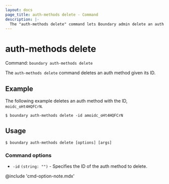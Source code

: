```yaml
---
layout: docs
page_title: auth-methods delete - Command
description: |-
  The "auth-methods delete" command lets Boundary admin delete an auth method.
---
```


# auth-methods delete

Command: `boundary auth-methods delete`

The `auth-methods delete` command deletes an auth method given its ID.

## Example

The following example deletes an auth method with the ID, `moidc_oHt4HQFCrN`.

```shell-session
$ boundary auth-methods delete -id amoidc_oHt4HQFCrN
```

## Usage

<CodeBlockConfig hideClipboard>

```shell-session
$ boundary auth-methods delete [options] [args]
```

</CodeBlockConfig>

### Command options

- `-id` `(string: "")` - Specifies the ID of the auth method to delete.

@include 'cmd-option-note.mdx'